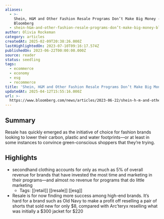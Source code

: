 ```yaml
---
aliases:
  - >-
    Shein, H&M and Other Fashion Resale Programs Don’t Make Big Money -
    Bloomberg
  - shein-h&m-and-other-fashion-resale-programs-don’t-make-big-money-bloomberg
author: Olivia Rockeman
category: articles
createdAt: 2025-02-09T20:38:26.000Z
lastHighlightedOn: 2023-07-10T09:16:17.574Z
publishedOn: 2023-06-22T00:00:00.000Z
source: reader
status: seedling
tags:
  - ecommerce
  - economy
  - esg
  - recommerce
title: 'Shein, H&M and Other Fashion Resale Programs Don’t Make Big Money - Bloomberg'
updatedAt: 2025-04-12T15:55:16.000Z
url: >-
  https://www.bloomberg.com/news/articles/2023-06-22/shein-h-m-and-other-fashion-resale-programs-don-t-make-big-money?srnd=businessweek-v2&utm_source=substack&utm_medium=email
---
```

## Summary

Resale has quickly emerged as the initiative of choice for fashion brands looking to lower their carbon, plastic and water footprints—or at least in some instances to convince green-conscious shoppers that they’re trying.

## Highlights

- secondhand clothing accounts for only as much as 5% of overall revenue for brands that have invested the most time and marketing in their programs—and almost no revenue for programs that do little marketing
    - Tags: [[retail]] [[resale]] [[esg]]
- Resale is for now finding more success among high-end brands. It’s hard for a brand such as Old Navy to make a profit off reselling a pair of shorts that sold new for only $8, compared with Arc’teryx reselling what was initially a $300 jacket for $220
